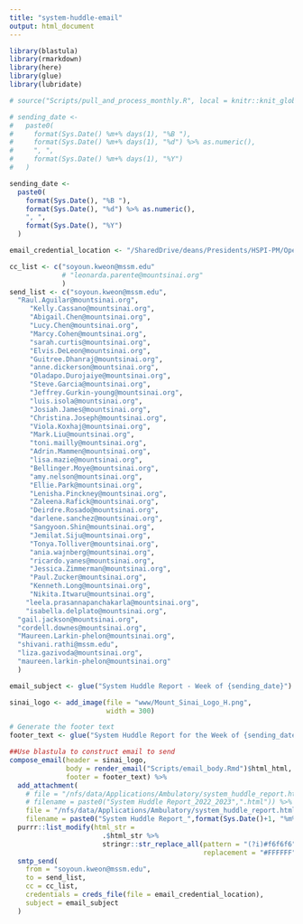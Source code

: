 ```yaml
---
title: "system-huddle-email"
output: html_document
---
```



```r

library(blastula)
library(rmarkdown)
library(here)
library(glue)
library(lubridate)
```


```r

# source("Scripts/pull_and_process_monthly.R", local = knitr::knit_global())
```


```r

# sending_date <-
#   paste0(
#     format(Sys.Date() %m+% days(1), "%B "),
#     format(Sys.Date() %m+% days(1), "%d") %>% as.numeric(),
#     ", ",
#     format(Sys.Date() %m+% days(1), "%Y")
#   )

sending_date <-
  paste0(
    format(Sys.Date(), "%B "),
    format(Sys.Date(), "%d") %>% as.numeric(),
    ", ",
    format(Sys.Date(), "%Y")
  )

email_credential_location <- "/SharedDrive/deans/Presidents/HSPI-PM/Operations Analytics and Optimization/Administrative/Workgroups/R Workbench/Working Area/Data Connections/email_creds"

```


```r

cc_list <- c("soyoun.kweon@mssm.edu"
             # "leonarda.parente@mountsinai.org"
             )
send_list <- c("soyoun.kweon@mssm.edu",
  "Raul.Aguilar@mountsinai.org",
     "Kelly.Cassano@mountsinai.org",
     "Abigail.Chen@mountsinai.org",
     "Lucy.Chen@mountsinai.org",
     "Marcy.Cohen@mountsinai.org",
     "sarah.curtis@mountsinai.org",
     "Elvis.DeLeon@mountsinai.org",
     "Guitree.Dhanraj@mountsinai.org",
     "anne.dickerson@mountsinai.org",
     "Oladapo.Durojaiye@mountsinai.org",
     "Steve.Garcia@mountsinai.org",
     "Jeffrey.Gurkin-young@mountsinai.org",
  	 "luis.isola@mountsinai.org",
  	 "Josiah.James@mountsinai.org",
  	 "Christina.Joseph@mountsinai.org",
  	 "Viola.Koxhaj@mountsinai.org",
  	 "Mark.Liu@mountsinai.org",
  	 "toni.mailly@mountsinai.org",
  	 "Adrin.Mammen@mountsinai.org",
  	 "lisa.mazie@mountsinai.org",
  	 "Bellinger.Moye@mountsinai.org",
  	 "amy.nelson@mountsinai.org",
  	 "Ellie.Park@mountsinai.org",
  	 "Lenisha.Pinckney@mountsinai.org",
  	 "Zaleena.Rafick@mountsinai.org",
  	 "Deirdre.Rosado@mountsinai.org",
  	 "darlene.sanchez@mountsinai.org",
  	 "Sangyoon.Shin@mountsinai.org",
  	 "Jemilat.Siju@mountsinai.org",
  	 "Tonya.Tolliver@mountsinai.org",
  	 "ania.wajnberg@mountsinai.org",
  	 "ricardo.yanes@mountsinai.org",
  	 "Jessica.Zimmerman@mountsinai.org",
  	 "Paul.Zucker@mountsinai.org",
     "Kenneth.Long@mountsinai.org",
     "Nikita.Itwaru@mountsinai.org",
    "leela.prasannapanchakarla@mountsinai.org",
    "isabella.delplato@mountsinai.org",
  "gail.jackson@mountsinai.org",
  "cordell.downes@mountsinai.org",
  "Maureen.Larkin-phelon@mountsinai.org",
  "shivani.rathi@mssm.edu",
  "liza.gazivoda@mountsinai.org",
  "maureen.larkin-phelon@mountsinai.org"
  )

email_subject <- glue("System Huddle Report - Week of {sending_date}")

sinai_logo <- add_image(file = "www/Mount_Sinai_Logo_H.png",
                        width = 300)

# Generate the footer text
footer_text <- glue("System Huddle Report for the Week of {sending_date}.")

```


```r

##Use blastula to construct email to send
compose_email(header = sinai_logo,
              body = render_email("Scripts/email_body.Rmd")$html_html,
              footer = footer_text) %>%
  add_attachment(
    # file = "/nfs/data/Applications/Ambulatory/system_huddle_report.html",
    # filename = paste0("System Huddle Report_2022_2023",".html")) %>%
    file = "/nfs/data/Applications/Ambulatory/system_huddle_report.html",
    filename = paste0("System Huddle Report_",format(Sys.Date()+1, "%m%d%y"),".html")) %>%
  purrr::list_modify(html_str =
                       .$html_str %>%
                       stringr::str_replace_all(pattern = "(?i)#f6f6f6",
                                                replacement = "#FFFFFF")) %>%
  smtp_send(
    from = "soyoun.kweon@mssm.edu",
    to = send_list,
    cc = cc_list,
    credentials = creds_file(file = email_credential_location),
    subject = email_subject
  ) 
```

